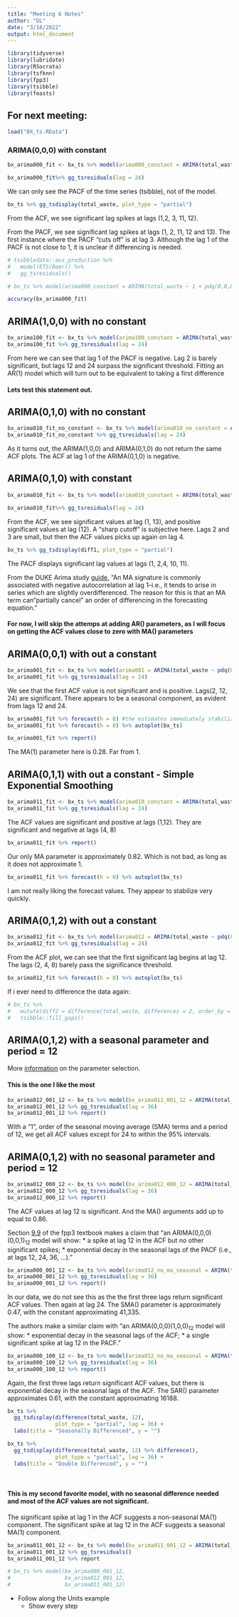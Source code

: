 ```yaml
---
title: "Meeting 6 Notes"
author: "DL"
date: "3/18/2022"
output: html_document
---
```

```r
library(tidyverse)
library(lubridate)
library(RSocrata)
library(tsfknn)
library(fpp3)
library(tsibble)
library(feasts)
```


## For next meeting:

```r
load("BX_ts.RData")
```

### ARIMA(0,0,0) with constant

```r
bx_arima000_fit <- bx_ts %>% model(arima000_constant = ARIMA(total_waste ~ 1 + pdq(0,0,0)))
```

```r
bx_arima000_fit%>% gg_tsresiduals(lag = 24)
```
We can only see the PACF of the time series (tsibble), not of the model.  

```r
bx_ts %>% gg_tsdisplay(total_waste, plot_type = "partial")
```
From the ACF, we see significant lag spikes at lags (1,2, 3, 11, 12). <br>

From the PACF, we see significant lag spikes at lags (1, 2, 11, 12 and 13). The first instance where the PACF "cuts off" is at lag 3. Although the lag 1 of the PACF is not close to 1, it is unclear if differencing is needed. 

```r
# tsibbledata::aus_production %>%
#   model(ETS(Beer)) %>%
#   gg_tsresiduals()
```

```r
# bx_ts %>% model(arima000_constant = ARIMA(total_waste ~ 1 + pdq(0,0,0))) %>% gg_tsresiduals(plot_type = c("auto", "partial"))
```

```r
accuracy(bx_arima000_fit)
```

## ARIMA(1,0,0) with no constant

```r
bx_arima100_fit <- bx_ts %>% model(arima100_constant = ARIMA(total_waste ~  pdq(1,0,0)))
bx_arima100_fit %>% gg_tsresiduals(lag = 24)
```

From here we can see that lag 1 of the PACF is negative. Lag 2 is barely significant, but lags 12 and 24 surpass the significant threshold. Fitting an AR(1) model which will turn out to be equivalent to taking a first difference

#### Lets test this statement out. 

## ARIMA(0,1,0) with no constant

```r
bx_arima010_fit_no_constant <- bx_ts %>% model(arima010_no_constant = ARIMA(total_waste ~ pdq(0,1,0)))
bx_arima010_fit_no_constant %>% gg_tsresiduals(lag = 24)
```

As it turns out, the ARIMA(1,0,0) and ARIMA(0,1,0) do not return the same ACF plots. The ACF at lag 1 of the ARIMA(0,1,0) is negative. 

## ARIMA(0,1,0) with constant

```r
bx_arima010_fit <- bx_ts %>% model(arima010_constant = ARIMA(total_waste ~ 1 + pdq(0,1,0)))
```

```r
bx_arima010_fit%>% gg_tsresiduals(lag = 24)
```
From the ACF, we see significant values at lag (1, 13), and positive significant values at lag (12). A "sharp cutoff" is subjective here. Lags 2 and 3 are small, but then the ACF values picks up again on lag 4. 

```r
bx_ts %>% gg_tsdisplay(diff1, plot_type = "partial")
```

The PACF displays significant lag values at lags (1, 2,4, 10, 11). <br>

From the DUKE Arima study [guide](https://people.duke.edu/~rnau/411arim3.htm), "An MA signature is commonly associated with negative autocorrelation at lag 1--i.e., it tends to arise in series which are slightly overdifferenced. The reason for this is that an MA term can "partially cancel" an order of differencing in the forecasting equation."

#### For now, I will skip the attemps at adding AR() parameters, as I will focus on getting the ACF values close to zero with MA() parameters

## ARIMA(0,0,1) with out a constant

```r
bx_arima001_fit <- bx_ts %>% model(arima001 = ARIMA(total_waste ~ pdq(0,0,1)))
bx_arima001_fit %>% gg_tsresiduals(lag = 24)
```

We see that the first ACF value is not significant and is positive. Lags(2, 12, 24) are significant. There appears to be a seasonal component, as evident from lags 12 and 24. 

```r
bx_arima001_fit %>% forecast(h = 8) #the estimates immediately stabilizes
bx_arima001_fit %>% forecast(h = 8) %>% autoplot(bx_ts)
```

```r
bx_arima001_fit %>% report()
```

The MA(1) parameter here is 0.28. Far from 1. 

## ARIMA(0,1,1) with out a constant - Simple Exponential Smoothing

```r
bx_arima011_fit <- bx_ts %>% model(arima010_constant = ARIMA(total_waste ~ pdq(0,1,1)))
bx_arima011_fit %>% gg_tsresiduals(lag = 24)
```

The ACF values are significant and positive at lags (1,12). They are significant and negative at lags (4, 8)

```r
bx_arima011_fit %>% report()
```
Our only MA parameter is approximately 0.82. Which is not bad, as long as it does not approximate 1. 

```r
bx_arima011_fit %>% forecast(h = 8) %>% autoplot(bx_ts)
```
I am not really liking the forecast values. They appear to stabilize very quickly. 

## ARIMA(0,1,2) with out a constant 

```r
bx_arima012_fit <- bx_ts %>% model(arima012 = ARIMA(total_waste ~ pdq(0,1,2)))
bx_arima012_fit %>% gg_tsresiduals(lag = 24)
```
From the ACF plot, we can see that the first significant lag begins at lag 12. The lags (2, 4, 8) barely pass the significance threshold. 

```r
bx_arima012_fit %>% forecast(h = 8) %>% autoplot(bx_ts)
```

If i ever need to difference the data again: 
```r
# bx_ts %>%
#   mutate(diff2 = difference(total_waste, differences = 2, order_by = month_num)) %>%
#   tsibble::fill_gaps()
```

## ARIMA(0,1,2) with a seasonal parameter and period = 12

More [information](https://fable.tidyverts.org/reference/ARIMA.html) on the parameter selection. 

#### This is the one I like the most
```r
bx_arima012_001_12 <- bx_ts %>% model(bx_arima012_001_12 = ARIMA(total_waste ~ pdq(0,1,2) + PDQ(0,0,1, period = 12)))
bx_arima012_001_12 %>% gg_tsresiduals(lag = 36)
bx_arima012_001_12 %>% report()
```

With a "1", order of the seasonal moving average (SMA) terms and a period of 12, we get all ACF values except for 24 to within the 95% intervals. 

## ARIMA(0,1,2) with no seasonal parameter and period = 12

```r
bx_arima012_000_12 <- bx_ts %>% model(bx_arima012_000_12 = ARIMA(total_waste ~ pdq(0,1,2) + PDQ(0,0,0, period = 12)))
bx_arima012_000_12 %>% gg_tsresiduals(lag = 36)
bx_arima012_000_12 %>% report()
```

The ACF values at lag 12 is significant. And the MA() arguments add up to equal to 0.86. <br>

Section [9.9](https://otexts.com/fpp3/seasonal-arima.html) of the fpp3 textbook makes a claim that "an $\text{ARIMA(0,0,0)(0,0,1)}_{12}$ model will show:
* a spike at lag 12 in the ACF but no other significant spikes;
* exponential decay in the seasonal lags of the PACF (i.e., at lags 12, 24, 36, …)." <br>

```r
bx_arima000_001_12 <- bx_ts %>% model(arima012_no_ma_seasonal = ARIMA(total_waste ~ pdq(0,0,0) + PDQ(0,0,1, period = 12))) 
bx_arima000_001_12 %>% gg_tsresiduals(lag = 36)
bx_arima000_001_12 %>% report()
```

In our data, we do not see this as the the first three lags return significant ACF values. Then again at lag 24. The SMA() parameter is approximately 0.47, with the constant approximating 41,335. <br>

The authors make a similar claim with "an $\text{ARIMA(0,0,0)(1,0,0)}_{12}$ model will show:
* exponential decay in the seasonal lags of the ACF;
* a single significant spike at lag 12 in the PACF." <br>

```r
bx_arima000_100_12 <- bx_ts %>% model(arima012_no_ma_seasonal = ARIMA(total_waste ~ pdq(0,0,0) + PDQ(1,0,0, period = 12))) 
bx_arima000_100_12 %>% gg_tsresiduals(lag = 36)
bx_arima000_100_12 %>% report()
```

Again, the first three lags return significant ACF values, but there is exponential decay in the seasonal lags of the ACF. The SAR() parameter approximates 0.61, with the constant approximating 16188. 

```r
bx_ts %>% 
  gg_tsdisplay(difference(total_waste, 12),
               plot_type = "partial", lag = 36) +
  labs(title = "Seasonally Differenced", y = "")
```

```r
bx_ts %>% 
  gg_tsdisplay(difference(total_waste, 12) %>% difference(),
               plot_type = "partial", lag = 36) +
  labs(title = "Double Differenced", y = "")
```
<br>

#### This is my second favorite model, with no seasonal difference needed and most of the ACF values are not significant. 
The significant spike at lag 1 in the ACF suggests a non-seasonal MA(1) component. The significant spike at lag 12 in the ACF suggests a seasonal MA(1) component.

```r
bx_arima011_001_12 <- bx_ts %>% model(bx_arima011_001_12 = ARIMA(total_waste ~ pdq(0,1,1) + PDQ(0,0,1, period = 12))) 
bx_arima011_001_12 %>% gg_tsresiduals()
bx_arima011_001_12 %>% report
```

```r
# bx_ts %>% model(bx_arima000_001_12,
#                 bx_arima012_001_12,
#                 bx_arima011_001_12)
```


* Follow along the Units example
  + Show every step